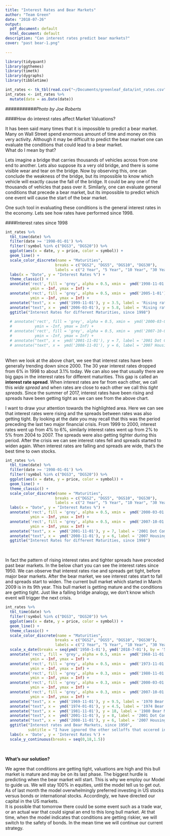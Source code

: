 ```yaml
---
title: "Interest Rates and Bear Markets"
author: "Team Green"
date: "2018-07-26"
output:
  pdf_document: default
  html_document: default
description: "Can interest rates predict bear markets?"
cover: "past bear-1.png"
    
---
```

```r

library(tidyquant)
library(ggthemes)
library(timetk)
library(dygraphs)
library(tibbletime)

int_rates <- tk_tbl(read.csv("~/Documents/greenleaf_data/int_rates.csv"))
int_rates <- int_rates %>%
  mutate(date = as.Date(date))

```
###########*Photo by Joe Roberts*




####How do interest rates affect Market Valuations?

It has been said many times that it is impossible to predict a bear market. Many on Wall Street spend enormous amount of time and money on this very activity. Although it may be difficult to predict the bear market one can evaluate the conditions that could lead to a bear market.
<br /> What do I mean by that? 

Lets imagine a bridge that carries thousands of vehicles across from one end to another. Lets also suppose its a very old bridge, and there is some visible wear and tear on the bridge. Now by observing this, one can conclude the weakness of the bridge, but its impossible to know which vehicle will exactly cause the fall of the bridge. It could be any one of the thousands of vehicles that pass over it. Similarly, one can evaluate general conditions that precede a bear market, but its impossible to predict which one event will cause the start of the bear market. <br />

One such tool in evaluating these conditions is the general interest rates in the economy. Lets see how rates have performed since 1998.


####Interest rates since 1998

```r

int_rates %>% 
  tbl_time(date) %>%
  filter(date >= '1998-01-01') %>%
  filter(!symbol %in% c("DGS3", "DGS20")) %>%
  ggplot(aes(x = date, y = price, color = symbol)) +
  geom_line() +
  scale_color_discrete(name = "Maturities",
                      breaks = c("DGS2", "DGS5", "DGS10", "DGS30"),
                      labels = c("2 Year", "5 Year", "10 Year", "30 Year")) +
  labs(x = "Date", y = "Interest Rates %") +
  theme_classic() +
  annotate('rect', fill = 'grey', alpha = 0.5, xmin =  ymd('1998-11-01'), xmax = ymd('1999-12-31'),
           ymin = -Inf, ymax = Inf) +
  annotate('rect', fill = 'grey', alpha = 0.5, xmin =  ymd('2005-1-01'), xmax = ymd('2007-03-31'),
           ymin = -Inf, ymax = Inf) +
  annotate("text", x =  ymd('1999-11-01'), y = 3.5, label = 'Rising rates\ntight spreads', fontface = 1, size = 3.5) +
  annotate("text", x =  ymd('2006-03-01'), y = 5.8, label = 'Rising rates\ntight spreads', fontface = 1, size = 3.5) +
  ggtitle("Interest Rates for different Maturities, since 1998")
  
  # annotate('rect', fill = 'grey', alpha = 0.5, xmin =  ymd('2000-03-01'), xmax = ymd('2002-10-31'),
  #          ymin = -Inf, ymax = Inf) +
  # annotate('rect', fill = 'grey', alpha = 0.5, xmin =  ymd('2007-10-01'), xmax = ymd('2009-03-31'),
  #          ymin = -Inf, ymax = Inf) +
  # annotate("text", x =  ymd('2001-11-01'), y = 7, label = '2001 Dot Com Bust\nDown 49%', fontface = 1, size = 3.5) +
  # annotate("text", x =  ymd('2008-11-01'), y = 6, label = '2007 Housing Bust\nDown 57%', fontface = 1, size = 3.5)

```

<br/>
When we look at the above chart, we see that interest rates have been generally trending down since 2000. The 30 year interest rates dropped from 6% in 1998 to about 3.1% today. We can also see that usually there are big gaps in the interest rates for different maturities. This gap is called an **interest rate spread**. When interest rates are far from each other, we call this *wide spread* and when rates are close to each other we call this *tight spreads*. Since the summer of 2017, interest rates have been rising and spreads have been getting tight as we can see from the above chart.
<br /> 

I want to draw your attention towards the highlighted area. Here we can see that interest rates were rising and the spreads between rates was also getting tight. By looking at the date you may recall that this was the period preceding the last two major financial crisis. From 1999 to 2000, interest rates went up from 4% to 6%, similarly interest rates went up from 2% to 5% from 2004 to 2007. The spreads were also getting tighter during this period. After the crisis we can see interest rates fell and spreads started to widen again. When interest rates are falling and spreads are wide, that's the best time to own stocks.
<br/>

```r

int_rates %>% 
  tbl_time(date) %>%
  filter(date >= '1998-01-01') %>%
  filter(!symbol %in% c("DGS3", "DGS20")) %>%
  ggplot(aes(x = date, y = price, color = symbol)) +
  geom_line() +
  theme_classic() +
  scale_color_discrete(name = "Maturities",
                      breaks = c("DGS2", "DGS5", "DGS10", "DGS30"),
                      labels = c("2 Year", "5 Year", "10 Year", "30 Year")) +
  labs(x = "Date", y = "Interest Rates %") +
  annotate('rect', fill = 'grey', alpha = 0.5, xmin =  ymd('2000-03-01'), xmax = ymd('2002-10-31'),
           ymin = -Inf, ymax = Inf) +
  annotate('rect', fill = 'grey', alpha = 0.5, xmin =  ymd('2007-10-01'), xmax = ymd('2009-03-31'),
           ymin = -Inf, ymax = Inf) +
  annotate("text", x =  ymd('2001-11-01'), y = 7, label = '2001 Dot Com Bust\nDown 49%', fontface = 1, size = 3.5) +
  annotate("text", x =  ymd('2008-11-01'), y = 6, label = '2007 Housing Bust\nDown 57%', fontface = 1, size = 3.5) +
  ggtitle("Interest Rates for different Maturities, since 1998")

```

<br/>

In fact the pattern of rising interest rates and tighter spreads have preceded past bear markets. In the below chart you can see the interest rates since 1950. We can observe that interest rates rise and spreads get tight, before major bear markets. After the bear market, we see interest rates start to fall and spreads start to widen. The current bull market which started in March 2009 is in its 9th year. This bull market is getting mature and the conditions are getting tight. Just like a falling bridge analogy, we don't know which event will trigger the next crisis. 



```r

int_rates %>% 
  tbl_time(date) %>%
  filter(!symbol %in% c("DGS3", "DGS20")) %>%
  ggplot(aes(x = date, y = price, color = symbol)) +
  geom_line() +
  theme_classic() +
  scale_color_discrete(name = "Maturities",
                      breaks = c("DGS2", "DGS5", "DGS10", "DGS30"),
                      labels = c("2 Year", "5 Year", "10 Year", "30 Year")) +
  scale_x_date(breaks = seq(ymd('1950-1-01'), ymd('2018-7-01'), by = '5 years')) +
  annotate('rect', fill = 'grey', alpha = 0.5, xmin =  ymd('1968-11-01'), xmax = ymd('1970-05-31'),
           ymin = -Inf, ymax = Inf) +
  annotate('rect', fill = 'grey', alpha = 0.5, xmin =  ymd('1973-11-01'), xmax = ymd('1974-10-31'),
           ymin = -Inf, ymax = Inf) +
  annotate('rect', fill = 'grey', alpha = 0.3, xmin =  ymd('1980-11-01'), xmax = ymd('1982-08-31'),
           ymin = -Inf, ymax = Inf) +
  annotate('rect', fill = 'grey', alpha = 0.3, xmin =  ymd('2000-03-01'), xmax = ymd('2002-10-31'),
           ymin = -Inf, ymax = Inf) +
  annotate('rect', fill = 'grey', alpha = 0.3, xmin =  ymd('2007-10-01'), xmax = ymd('2009-03-31'),
           ymin = -Inf, ymax = Inf) +
  annotate("text", x =  ymd('1969-11-01'), y = 9.5, label = '1970 Bear Market\nDown 36%', fontface = 1, size = 3.5) +
  annotate("text", x =  ymd('1974-01-01'), y = 4.5, label = '1974 Bear Market\nDown 48%', fontface = 1, size = 3.5) +
  annotate("text", x =  ymd('1981-11-01'), y = 18, label = '1980 Bear Market\nDown 27%', fontface = 1, size = 3.5) +
  annotate("text", x =  ymd('2001-11-01'), y = 8, label = '2001 Dot Com Bust\nDown 49%', fontface = 1, size = 3.5) +
  annotate("text", x =  ymd('2008-11-01'), y = 6, label = '2007 Housing Bust\nDown 57%', fontface = 1, size = 3.5) +
  ggtitle("Interest rates and Bear Markets, since 1950",
          subtitle = "I have ignored the other selloffs that occered in 1983, 1987, 1994\nas they did not turn into full bear markets") +
  labs(x = 'Date', y = 'Interest Rates %') +
  scale_y_continuous(breaks = seq(0,18,1.5)) 

```
<br/>

**What's our solution?**

We agree that conditions are getting tight, valuations are high and this bull market is mature and may be on its last phase. The biggest hurdle is predicting when the bear market will start. This is why we employ our Model to guide us. We will stay 100% in equities, until the model tell us to get out. As of last month the model overwhelmingly preferred investing in US stocks versus bonds or international stocks. Accordingly, we have directed our capital in the US markets. 
<br />
It is possible that tomorrow there could be some event such as a trade war, or an actual war that could signal an end to this long bull market. At that time, when the model indicates that conditions are getting riskier, we will switch to the safety of bonds. In the mean time we will continue our current strategy.
<br/>
<br/>
<br/>
<br/>
<br/>
<br/>
<br/>

